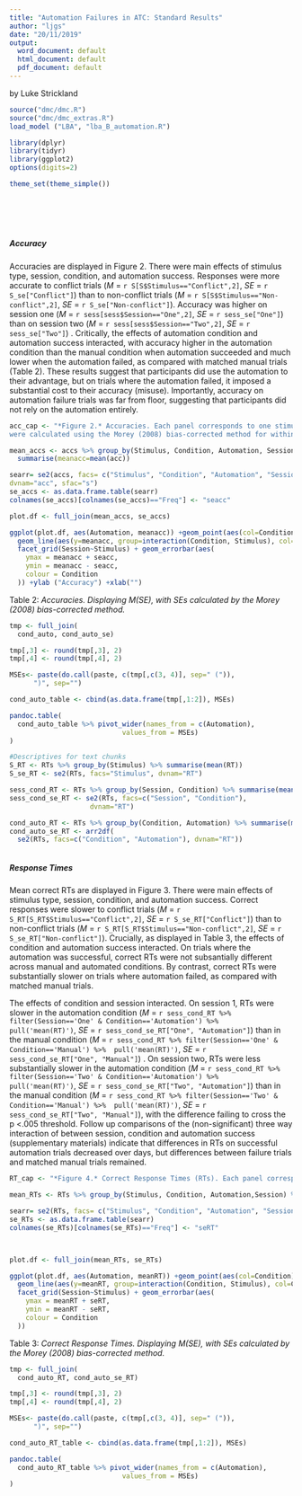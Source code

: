 ```yaml
---
title: "Automation Failures in ATC: Standard Results"
author: "ljgs"
date: "20/11/2019"
output:
  word_document: default
  html_document: default
  pdf_document: default
---
```

by Luke Strickland

```r

source("dmc/dmc.R")
source("dmc/dmc_extras.R")
load_model ("LBA", "lba_B_automation.R")

library(dplyr)
library(tidyr)
library(ggplot2)
options(digits=2)

theme_set(theme_simple())






```

```r


```


##### Accuracy
Accuracies are displayed in Figure 2. There were main effects of stimulus type, session, 
condition, and automation success. Responses were more accurate to conflict trials
(*M* = `r S[S$Stimulus=="Conflict",2]`, *SE* = `r S_se["Conflict"]`)
than to non-conflict trials
(*M* = `r S[S$Stimulus=="Non-conflict",2]`, *SE* = `r S_se["Non-conflict"]`).
Accuracy was higher on session one
(*M* = `r sess[sess$Session=="One",2]`, *SE* = `r sess_se["One"]`)
than on session two
(*M* = `r sess[sess$Session=="Two",2]`, *SE* = `r sess_se["Two"]`)
. Critically, the effects of automation condition and automation success interacted, 
with accuracy higher in the automation condition than the manual condition when automation succeeded
and much lower when the automation failed, as compared with matched manual trials (Table 2). 
These results suggest that participants did use the automation to their advantage, 
but on trials where the automation failed, it imposed a substantial cost to their accuracy (misuse).
Importantly, accuracy on automation failure trials was far from floor, suggesting
that participants did not rely on the automation entirely. 


```r
acc_cap <- "*Figure 2.* Accuracies. Each panel corresponds to one stimulus type, on one experimental session. The error bars included
were calculated using the Morey (2008) bias-corrected method for within-subjects error bars."
```


```r
mean_accs <- accs %>% group_by(Stimulus, Condition, Automation, Session) %>%
  summarise(meanacc=mean(acc))

searr= se2(accs, facs= c("Stimulus", "Condition", "Automation", "Session"),
dvnam="acc", sfac="s")
se_accs <- as.data.frame.table(searr)
colnames(se_accs)[colnames(se_accs)=="Freq"] <- "seacc"

plot.df <- full_join(mean_accs, se_accs)

ggplot(plot.df, aes(Automation, meanacc)) +geom_point(aes(col=Condition), size=3)  +
  geom_line(aes(y=meanacc, group=interaction(Condition, Stimulus), col=Condition), linetype=2)+ 
  facet_grid(Session~Stimulus) + geom_errorbar(aes(
    ymax = meanacc + seacc,
    ymin = meanacc - seacc,
    colour = Condition
  )) +ylab ("Accuracy") +xlab("")

```

Table 2: *Accuracies. Displaying M(SE), with SEs calculated by the Morey (2008) bias-corrected method.*
```r
tmp <- full_join(
  cond_auto, cond_auto_se)

tmp[,3] <- round(tmp[,3], 2)
tmp[,4] <- round(tmp[,4], 2)

MSEs<- paste(do.call(paste, c(tmp[,c(3, 4)], sep=" (")),
      ")", sep="")

cond_auto_table <- cbind(as.data.frame(tmp[,1:2]), MSEs)

pandoc.table(
  cond_auto_table %>% pivot_wider(names_from = c(Automation),
                            values_from = MSEs)
)

```


```r
#Descriptives for text chunks
S_RT <- RTs %>% group_by(Stimulus) %>% summarise(mean(RT))
S_se_RT <- se2(RTs, facs="Stimulus", dvnam="RT")

sess_cond_RT <- RTs %>% group_by(Session, Condition) %>% summarise(mean(RT))
sess_cond_se_RT <- se2(RTs, facs=c("Session", "Condition"), 
                    dvnam="RT")

cond_auto_RT <- RTs %>% group_by(Condition, Automation) %>% summarise(mean(RT))
cond_auto_se_RT <- arr2df(
  se2(RTs, facs=c("Condition", "Automation"), dvnam="RT"))



```


##### Response Times
Mean correct RTs are displayed in Figure 3. There were main effects of stimulus type, session, 
condition, and automation success. Correct responses were slower to conflict trials
(*M* = `r S_RT[S_RT$Stimulus=="Conflict",2]`, *SE* = `r S_se_RT["Conflict"]`)
than to non-conflict trials
(*M* = `r S_RT[S_RT$Stimulus=="Non-conflict",2]`, *SE* = `r S_se_RT["Non-conflict"]`). Crucially, as displayed in Table 3, the effects of 
condition and automation success interacted. On trials where 
the automation was successful, correct RTs were not subsantially different across
manual and automated conditions. By contrast, correct RTs 
were substantially slower on trials where automation failed,
as compared with matched manual trials.

The effects of condition and session interacted. On session 1,
RTs were slower in the automation condition
(*M* = `r sess_cond_RT %>% filter(Session=='One' & Condition=='Automation') %>% 
pull('mean(RT)')`,
*SE* = `r sess_cond_se_RT["One", "Automation"]`)
than in the manual condition
(*M* = `r sess_cond_RT %>% filter(Session=='One' & Condition=='Manual') %>% 
pull('mean(RT)')`,
*SE* = `r sess_cond_se_RT["One", "Manual"]`)
.
On session two, 
RTs were less substantially slower in the automation condition
(*M* = `r sess_cond_RT %>% filter(Session=='Two' & Condition=='Automation') %>% 
pull('mean(RT)')`,
*SE* = `r sess_cond_se_RT["Two", "Automation"]`)
than in the manual condition
(*M* = `r sess_cond_RT %>% filter(Session=='Two' & Condition=='Manual') %>% 
pull('mean(RT)')`,
*SE* = `r sess_cond_se_RT["Two", "Manual"]`), 
with the difference failing to cross the p <.005 threshold.
Follow up comparisons of the (non-significant) three way interaction 
of between session, condition and automation success (supplementary materials) indicate that differences
in RTs on successful automation trials decreased over days,
but differences between failure trials and matched manual trials remained. 


```r
RT_cap <- "*Figure 4.* Correct Response Times (RTs). Each panel corresponds to responses to one typer of stimulus on one experimental session. The error bars included were calculated using the Morey (2008) bias-corrected method for within-subjects error bars."
```


```r
mean_RTs <- RTs %>% group_by(Stimulus, Condition, Automation,Session) %>% summarise(meanRT=mean(RT))

searr= se2(RTs, facs= c("Stimulus", "Condition", "Automation", "Session"), dvnam="RT", sfac="s")
se_RTs <- as.data.frame.table(searr)
colnames(se_RTs)[colnames(se_RTs)=="Freq"] <- "seRT"



plot.df <- full_join(mean_RTs, se_RTs)

ggplot(plot.df, aes(Automation, meanRT)) +geom_point(aes(col=Condition), size=3)  + 
  geom_line(aes(y=meanRT, group=interaction(Condition, Stimulus), col=Condition), linetype=2)+ ylab("Mean RT")+
  facet_grid(Session~Stimulus) + geom_errorbar(aes(
    ymax = meanRT + seRT,
    ymin = meanRT - seRT,
    colour = Condition
  ))
```

Table 3: *Correct Response Times. Displaying M(SE), with SEs calculated by the Morey (2008) bias-corrected method.*
```r

tmp <- full_join(
  cond_auto_RT, cond_auto_se_RT)

tmp[,3] <- round(tmp[,3], 2)
tmp[,4] <- round(tmp[,4], 2)

MSEs<- paste(do.call(paste, c(tmp[,c(3, 4)], sep=" (")),
      ")", sep="")

cond_auto_RT_table <- cbind(as.data.frame(tmp[,1:2]), MSEs)

pandoc.table(
  cond_auto_RT_table %>% pivot_wider(names_from = c(Automation),
                            values_from = MSEs)
)

```





<!-- mean_RTs <- RTs %>% group_by(S, cond, failtrial,sess) %>% summarise(meanRT=mean(RT)) -->

<!-- searr= se2(RTs, facs= c("S", "cond", "failtrial", "sess"), dvnam="RT", sfac="s") -->
<!-- se_RTs <- as.data.frame.table(searr) -->
<!-- colnames(se_RTs)[colnames(se_RTs)=="Freq"] <- "seRT" -->



<!-- plot.df <- full_join(mean_RTs, se_RTs) -->

<!-- plot.df$S <- factor(plot.df$S, levels=c("n", "c"), -->
<!--                     labels=c("Non-conflict", "Conflict")) -->

<!-- plot.df$failtrial <- factor(plot.df$failtrial, levels=c("nonf", "fail"), -->
<!--                             labels=c("Automation Success", "Automation Failure")) -->

<!-- ggplot(plot.df, aes(failtrial, meanRT)) +geom_point(aes(col=cond), size=3)  +  -->
<!--   geom_line(aes(y=meanRT, group=interaction(cond, S), col=cond), linetype=2)+  -->
<!--   facet_grid(sess~S) + geom_errorbar(aes( -->
<!--     ymax = meanRT + seRT, -->
<!--     ymin = meanRT - seRT, -->
<!--     colour = cond -->
<!--   )) -->

<!-- RT_model <- lmer(RT ~ S * cond * sess * failtrial + (1 |s), -->
<!--      data = RTs) -->

<!-- Anova(RT_model) -->

<!-- summary( -->
<!--   contrast(lsmeans(RT_model, ~cond|failtrial),  -->
<!--            method="pairwise"))  -->

<!-- summary( -->
<!--   contrast(lsmeans(RT_model, ~sess*failtrial), -->
<!--            interaction=TRUE,  -->
<!--            method="pairwise"))  -->


<!-- summary( -->
<!--   contrast(lsmeans(RT_model, ~cond|sess), -->
<!--            method="pairwise"))  -->

<!-- summary( -->
<!--   contrast(lsmeans(RT_model, ~cond*sess), -->
<!--            interaction=TRUE,  -->
<!--            method="pairwise"))  -->
